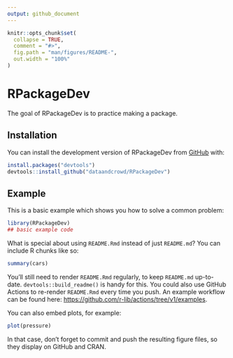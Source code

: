 ```yaml
---
output: github_document
---
```


<!-- README.md is generated from README.Rmd. Please edit that file -->

```r
knitr::opts_chunk$set(
  collapse = TRUE,
  comment = "#>",
  fig.path = "man/figures/README-",
  out.width = "100%"
)
```

# RPackageDev

<!-- badges: start -->
<!-- badges: end -->

The goal of RPackageDev is to practice making a package.

## Installation

You can install the development version of RPackageDev from [GitHub](https://github.com/) with:

``` r
install.packages("devtools")
devtools::install_github("dataandcrowd/RPackageDev")
```

## Example

This is a basic example which shows you how to solve a common problem:

```r
library(RPackageDev)
## basic example code
```

What is special about using `README.Rmd` instead of just `README.md`? You can include R chunks like so:

```r
summary(cars)
```

You'll still need to render `README.Rmd` regularly, to keep `README.md` up-to-date. `devtools::build_readme()` is handy for this. You could also use GitHub Actions to re-render `README.Rmd` every time you push. An example workflow can be found here: <https://github.com/r-lib/actions/tree/v1/examples>.

You can also embed plots, for example:

```r
plot(pressure)
```

In that case, don't forget to commit and push the resulting figure files, so they display on GitHub and CRAN.
